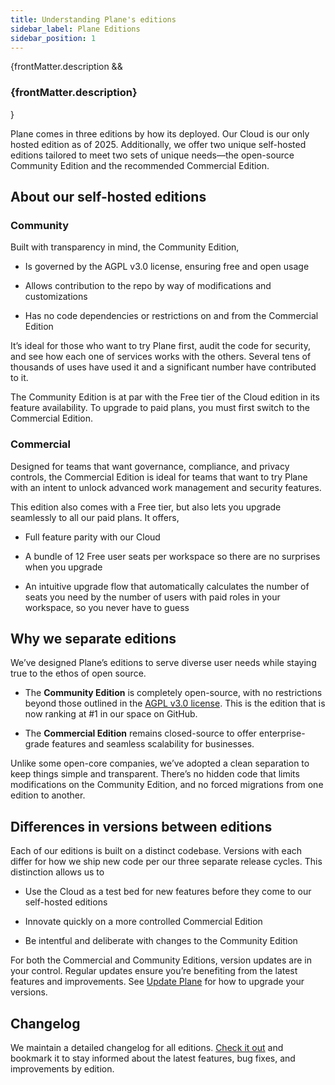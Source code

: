 ```yaml
---
title: Understanding Plane's editions
sidebar_label: Plane Editions
sidebar_position: 1
---
```


{frontMatter.description && <h3 className="description">{frontMatter.description}</h3>}

Plane comes in three editions by how its deployed. Our Cloud is our only hosted edition as of 2025. Additionally, we offer two unique self-hosted editions tailored to meet two sets of unique needs—the open-source Community Edition and the recommended Commercial Edition.

## About our self-hosted editions

### Community

Built with transparency in mind, the Community Edition,

- Is governed by the AGPL v3.0 license, ensuring free and open usage

- Allows contribution to the repo by way of modifications and customizations

- Has no code dependencies or restrictions on and from the Commercial Edition

It’s ideal for those who want to try Plane first, audit the code for security, and see how each one of services works with the others. Several tens of thousands of uses have used it and a significant number have contributed to it.

The Community Edition is at par with the Free tier of the Cloud edition in its feature availability. To upgrade to paid plans, you must first switch to the Commercial Edition.

### Commercial

Designed for teams that want governance, compliance, and privacy controls, the Commercial Edition is ideal for teams that want to try Plane with an intent to unlock advanced work management and security features.

This edition also comes with a Free tier, but also lets you upgrade seamlessly to all our paid plans. It offers,

- Full feature parity with our Cloud

- A bundle of 12 Free user seats per workspace so there are no surprises when you upgrade

- An intuitive upgrade flow that automatically calculates the number of seats you need by the number of users with paid roles in your workspace, so you never have to guess

## Why we separate editions

We’ve designed Plane’s editions to serve diverse user needs while staying true to the ethos of open source.

- The **Community Edition** is completely open-source, with no restrictions beyond those outlined in the [AGPL v3.0 license](https://github.com/makeplane/plane/blob/preview/LICENSE.txt). This is the edition that is now ranking at #1 in our space on GitHub.

- The **Commercial Edition** remains closed-source to offer enterprise-grade features and seamless scalability for businesses.

Unlike some open-core companies, we’ve adopted a clean separation to keep things simple and transparent. There’s no hidden code that limits modifications on the Community Edition, and no forced migrations from one edition to another.

## Differences in versions between editions

Each of our editions is built on a distinct codebase. Versions with each differ for how we ship new code per our three separate release cycles. This distinction allows us to

- Use the Cloud as a test bed for new features before they come to our self-hosted editions

- Innovate quickly on a more controlled Commercial Edition

- Be intentful and deliberate with changes to the Community Edition

For both the Commercial and Community Editions, version updates are in your control. Regular updates ensure you’re benefiting from the latest features and improvements. See [Update Plane](/self-hosting/manage/update/to-latest-version) for how to upgrade your versions.

## Changelog

We maintain a detailed changelog for all editions. [Check it out](https://plane.so/changelog) and bookmark it to stay informed about the latest features, bug fixes, and improvements by edition.
